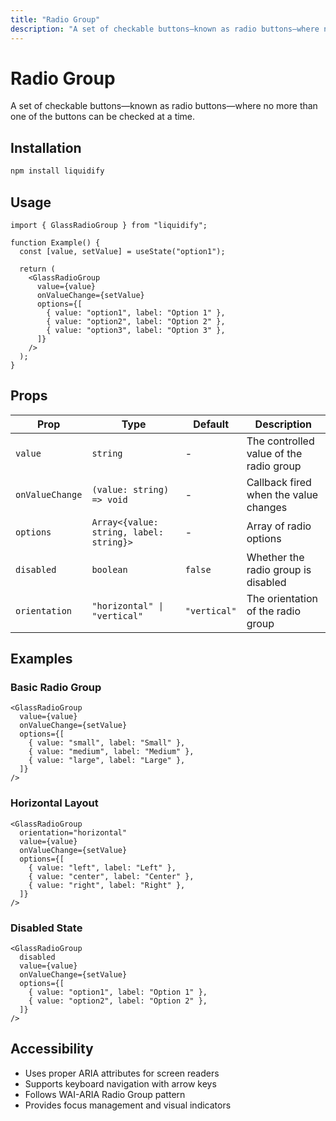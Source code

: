```yaml
---
title: "Radio Group"
description: "A set of checkable buttons—known as radio buttons—where no more than one of the buttons can be checked at a time."
---
```


# Radio Group

A set of checkable buttons—known as radio buttons—where no more than one of the buttons can be checked at a time.

## Installation

```bash
npm install liquidify
```

## Usage

```tsx
import { GlassRadioGroup } from "liquidify";

function Example() {
  const [value, setValue] = useState("option1");

  return (
    <GlassRadioGroup
      value={value}
      onValueChange={setValue}
      options={[
        { value: "option1", label: "Option 1" },
        { value: "option2", label: "Option 2" },
        { value: "option3", label: "Option 3" },
      ]}
    />
  );
}
```

## Props

| Prop            | Type                                    | Default      | Description                             |
| --------------- | --------------------------------------- | ------------ | --------------------------------------- |
| `value`         | `string`                                | -            | The controlled value of the radio group |
| `onValueChange` | `(value: string) => void`               | -            | Callback fired when the value changes   |
| `options`       | `Array<{value: string, label: string}>` | -            | Array of radio options                  |
| `disabled`      | `boolean`                               | `false`      | Whether the radio group is disabled     |
| `orientation`   | `"horizontal" \| "vertical"`            | `"vertical"` | The orientation of the radio group      |

## Examples

### Basic Radio Group

```tsx
<GlassRadioGroup
  value={value}
  onValueChange={setValue}
  options={[
    { value: "small", label: "Small" },
    { value: "medium", label: "Medium" },
    { value: "large", label: "Large" },
  ]}
/>
```

### Horizontal Layout

```tsx
<GlassRadioGroup
  orientation="horizontal"
  value={value}
  onValueChange={setValue}
  options={[
    { value: "left", label: "Left" },
    { value: "center", label: "Center" },
    { value: "right", label: "Right" },
  ]}
/>
```

### Disabled State

```tsx
<GlassRadioGroup
  disabled
  value={value}
  onValueChange={setValue}
  options={[
    { value: "option1", label: "Option 1" },
    { value: "option2", label: "Option 2" },
  ]}
/>
```

## Accessibility

- Uses proper ARIA attributes for screen readers
- Supports keyboard navigation with arrow keys
- Follows WAI-ARIA Radio Group pattern
- Provides focus management and visual indicators
